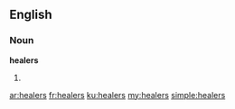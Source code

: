 ==English==
===Noun===
'''healers'''

# {{plural of|healer}}

[[ar:healers]]
[[fr:healers]]
[[ku:healers]]
[[my:healers]]
[[simple:healers]]